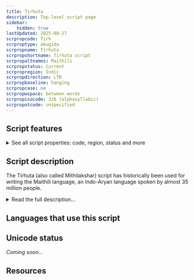 ```yaml
---
title: Tirhuta
description: Top-level script page
sidebar:
    hidden: true
lastUpdated: 2025-08-27
scrpropcode: Tirh
scrproptype: abugida
scrpropname: Tirhuta
scrpropshortname: Tirhuta script
scrpropaltnames: Maithili
scrpropstatus: Current
scrpropregion: Indic
scrpropdirection: LTR
scrpropbaseline: hanging
scrpropcase: no
scrpropwspace: between words
scrpropisocode: 326 (alphasyllabic)
scrpropotcode: unspecified
---
```



## Script features

<details>
<summary> See all script properties: code, region, status and more</summary>
<ScriptInfo />
</details>

## Script description

The Tirhuta (also called Mithilakshar) script has historically been used for writing the Maithili language, an Indo-Aryan language spoken by almost 35 million people.

<details>
<summary>Read the full description...</summary>Maithili is spoken predominantly in the state of Bihar in India and in the Narayani and Janakpur zones of Nepal. Nowadays, the Maithili language is written almost exclusively in the Devanagari script, although Tirhuta is still sometimes used by religious pundits for writing ceremonial letters and documents, and efforts are underway to broaden the scope of its usage. These efforts were aided in 2003 when the Government of India included Maithili in the Eighth Schedule of the India Constitution as a scheduled language, thus ensuring official support for its development, and in 2011 when the script was accepted into ISO 15924.

The Tirhuta script is an abugida written from left to right. There are eighty-two characters in the script, comprising thirty-three consonant letters, fourteen independent vowel letters, fifteen dependent vowel diacritics, five non-alphabetic signs, three punctuation symbols, two sacred signs and ten digits (0-9). Many letters and conjuncts also have variant forms. The letters hang from a baseline, with diacritics written above the baseline, or below or beside the letter. It is similar to the Bengali script, but forms a number of conjuncts differently. Also, there are some visually identical signs which represent different sounds in the two scripts, which impedes mutual legibility of the two scripts.
</details>

## Languages that use this script

<WsList script='Tirh' wsMax='5' />

## Unicode status

_Coming soon..._

## Resources

<ScriptResources detailSummary='seemore' />

